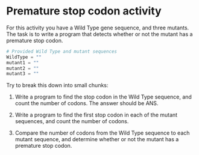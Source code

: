 # Premature stop codon activity 

For this activity you have a Wild Type gene sequence, and three mutants. The task is to write a program that detects whether or not the mutant has a premature stop codon. 

```python
# Provided Wild Type and mutant sequences
WildType = ""
mutant1 = ""
mutant2 = ""
mutant3 = ""
```

Try to break this down into small chunks: 

1.  Write a program to find the stop codon in the Wild Type sequence, and count the number of codons. The answer should be ANS. 



2.  Write a program to find the first stop codon in each of the mutant sequences, and count the number of codons. 



3.  Compare the number of codons from the Wild Type sequence to each mutant sequence, and determine whether or not the mutant has a premature stop codon. 

